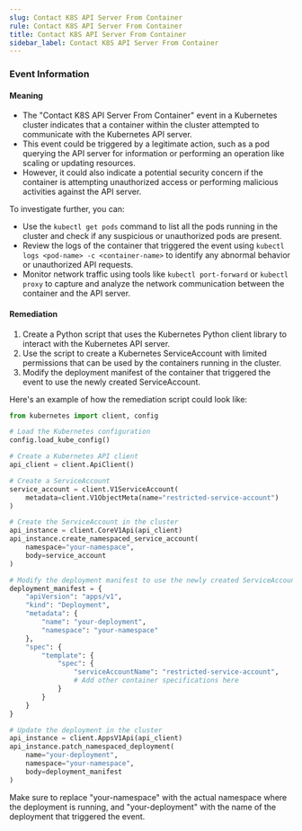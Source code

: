 ```yaml
--- 
slug: Contact K8S API Server From Container
rule: Contact K8S API Server From Container
title: Contact K8S API Server From Container
sidebar_label: Contact K8S API Server From Container
---
```

                   


### Event Information

#### Meaning

- The "Contact K8S API Server From Container" event in a Kubernetes cluster indicates that a container within the cluster attempted to communicate with the Kubernetes API server.
- This event could be triggered by a legitimate action, such as a pod querying the API server for information or performing an operation like scaling or updating resources.
- However, it could also indicate a potential security concern if the container is attempting unauthorized access or performing malicious activities against the API server.

To investigate further, you can:
- Use the `kubectl get pods` command to list all the pods running in the cluster and check if any suspicious or unauthorized pods are present.
- Review the logs of the container that triggered the event using `kubectl logs <pod-name> -c <container-name>` to identify any abnormal behavior or unauthorized API requests.
- Monitor network traffic using tools like `kubectl port-forward` or `kubectl proxy` to capture and analyze the network communication between the container and the API server.

#### Remediation

1. Create a Python script that uses the Kubernetes Python client library to interact with the Kubernetes API server.
2. Use the script to create a Kubernetes ServiceAccount with limited permissions that can be used by the containers running in the cluster.
3. Modify the deployment manifest of the container that triggered the event to use the newly created ServiceAccount.

Here's an example of how the remediation script could look like:

```python
from kubernetes import client, config

# Load the Kubernetes configuration
config.load_kube_config()

# Create a Kubernetes API client
api_client = client.ApiClient()

# Create a ServiceAccount
service_account = client.V1ServiceAccount(
    metadata=client.V1ObjectMeta(name="restricted-service-account")
)

# Create the ServiceAccount in the cluster
api_instance = client.CoreV1Api(api_client)
api_instance.create_namespaced_service_account(
    namespace="your-namespace",
    body=service_account
)

# Modify the deployment manifest to use the newly created ServiceAccount
deployment_manifest = {
    "apiVersion": "apps/v1",
    "kind": "Deployment",
    "metadata": {
        "name": "your-deployment",
        "namespace": "your-namespace"
    },
    "spec": {
        "template": {
            "spec": {
                "serviceAccountName": "restricted-service-account",
                # Add other container specifications here
            }
        }
    }
}

# Update the deployment in the cluster
api_instance = client.AppsV1Api(api_client)
api_instance.patch_namespaced_deployment(
    name="your-deployment",
    namespace="your-namespace",
    body=deployment_manifest
)
```

Make sure to replace "your-namespace" with the actual namespace where the deployment is running, and "your-deployment" with the name of the deployment that triggered the event.

 